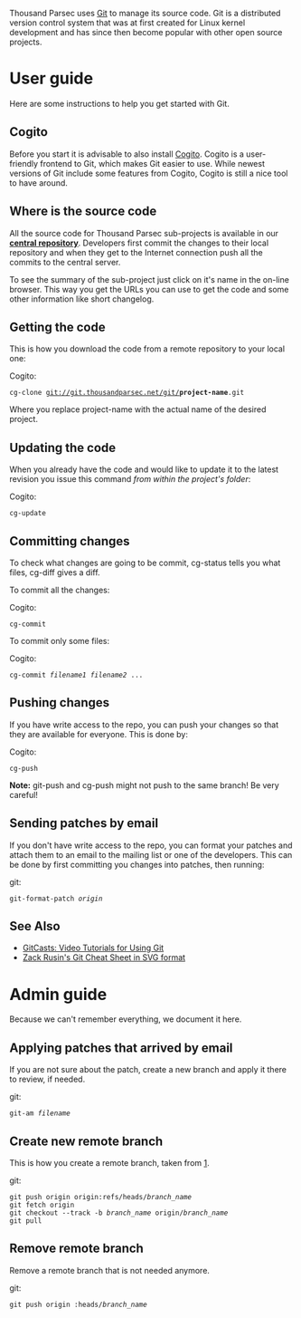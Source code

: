 Thousand Parsec uses [http://git.or.cz/ Git] to manage its source code. Git is a distributed version control system that was at first created for Linux kernel development and has since then become popular with other open source projects.


= User guide =
Here are some instructions to help you get started with Git.

== Cogito ==

Before you start it is advisable to also install [http://git.or.cz/cogito/ Cogito]. Cogito is a user-friendly frontend to Git, which makes Git easier to use. While newest versions of Git include some features from Cogito, Cogito is still a nice tool to have around.

== Where is the source code ==

All the source code for Thousand Parsec sub-projects is available in our '''[http://git.thousandparsec.net/ central repository]'''. Developers first commit the changes to their local repository and when they get to the Internet connection push all the commits to the central server.

To see the summary of the sub-project just click on it's name in the on-line browser. This way you get the URLs you can use to get the code and some other information like short changelog.

== Getting the code ==

This is how you download the code from a remote repository to your local one:

Cogito:
 cg-clone git://git.thousandparsec.net/git/'''project-name'''.git

Where you replace project-name with the actual name of the desired project.

== Updating the code ==

When you already have the code and would like to update it to the latest revision you issue this command ''from within the project's folder'':

Cogito:
 cg-update

== Committing changes ==

To check what changes are going to be commit, cg-status tells you what files, cg-diff gives a diff.

To commit all the changes:

Cogito:
 cg-commit

To commit only some files:

Cogito:
 cg-commit ''filename1'' ''filename2'' ...

== Pushing changes ==

If you have write access to the repo, you can push your changes so that they are available for everyone. This is done by:

Cogito:
 cg-push

'''Note:''' git-push and cg-push might not push to the same branch! Be very careful!

== Sending patches by email ==

If you don't have write access to the repo, you can format your patches and attach them to an email to the mailing list or one of the developers. This can be done by first committing you changes into patches, then running:

git:
 git-format-patch ''origin''

== See Also ==
* [http://www.gitcasts.com/ GitCasts: Video Tutorials for Using Git]
* [http://ktown.kde.org/~zrusin/git/git-cheat-sheet.svg Zack Rusin's Git Cheat Sheet in SVG format]


= Admin guide =
Because we can't remember everything, we document it here.

== Applying patches that arrived by email ==
If you are not sure about the patch, create a new branch and apply it there to review, if needed.

git:
 git-am ''filename''

== Create new remote branch ==
This is how you create a remote branch, taken from [http://www.zorched.net/2008/04/14/start-a-new-branch-on-your-remote-git-repository/].

git:
 git push origin origin:refs/heads/''branch_name''
 git fetch origin
 git checkout --track -b ''branch_name'' origin/''branch_name''
 git pull

== Remove remote branch ==
Remove a remote branch that is not needed anymore.

git:
 git push origin :heads/''branch_name''